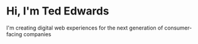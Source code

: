 # Hi, I'm Ted Edwards

I'm creating digital web experiences for the next generation of consumer-facing companies
